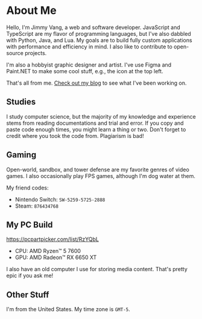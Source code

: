 
# About Me

Hello, I'm Jimmy Vang, a web and software developer. JavaScript and TypeScript
are my flavor of programming languages, but I've also dabbled with Python, Java,
and Lua. My goals are to build fully custom applications with performance and
efficiency in mind. I also like to contribute to open-source projects.

I'm also a hobbyist graphic designer and artist. I've use Figma and Paint.NET to
make some cool stuff, e.g., the icon at the top left.

That's all from me. [Check out my blog](/blog) to see what I've been working on.

## Studies

I study computer science, but the majority of my knowledge and experience stems
from reading documentations and trial and error. If you copy and paste code
enough times, you might learn a thing or two. Don't forget to credit where you
took the code from. Plagiarism is bad!

## Gaming

Open-world, sandbox, and tower defense are my favorite genres of video games. I
also occasionally play FPS games, although I'm dog water at them.

My friend codes:

- Nintendo Switch: `SW-5259-5725-2888`
- Steam: `876434768`

## My PC Build

https://pcpartpicker.com/list/RzYQbL

- CPU: AMD Ryzen™ 5 7600
- GPU: AMD Radeon™ RX 6650 XT

I also have an old computer I use for storing media content. That's pretty epic
if you ask me!

## Other Stuff

I'm from the United States. My time zone is `GMT-5`.

